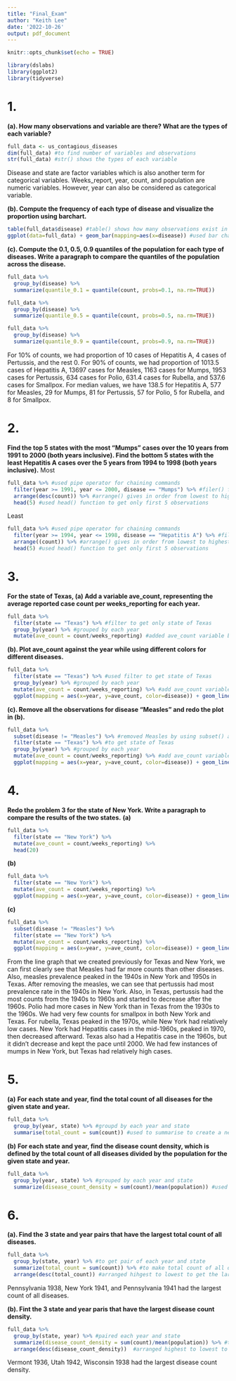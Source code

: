 ```yaml
---
title: "Final_Exam"
author: "Keith Lee"
date: '2022-10-26'
output: pdf_document
---
```


```r
knitr::opts_chunk$set(echo = TRUE)
```

```r
library(dslabs)
library(ggplot2)
library(tidyverse)
```
# 1. 
**(a). How many observations and variable are there? What are the types of each variable?**
```r
full_data <- us_contagious_diseases
dim(full_data) #to find number of variables and observations
str(full_data) #str() shows the types of each variable
```
Disease and state are factor variables which is also another term for categorical variables. Weeks_report, year, count, and population are numeric variables. However, year can also be considered as categorical variable.  

**(b). Compute the frequency of each type of disease and visualize the proportion using barchart.**
```r
table(full_data$disease) #table() shows how many observations exist in each variable
ggplot(data=full_data) + geom_bar(mapping=aes(x=disease)) #used bar chart to easily observe the overall difference of each diseases. However, it is not useful to see specific value of each observation. 
```

**(c). Compute the 0.1, 0.5, 0.9 quantiles of the population for each type of diseases. Write a paragraph to compare the quantiles of the population across the disease.**
```r
full_data %>%
  group_by(disease) %>%
  summarize(quantile_0.1 = quantile(count, probs=0.1, na.rm=TRUE))

full_data %>%
  group_by(disease) %>%
  summarize(quantile_0.5 = quantile(count, probs=0.5, na.rm=TRUE))

full_data %>%
  group_by(disease) %>%
  summarize(quantile_0.9 = quantile(count, probs=0.9, na.rm=TRUE))
```
For 10% of counts, we had proportion of 10 cases of Hepatitis A, 4 cases of Pertussis, and the rest 0. For 90% of counts, we had proportion of 1013.5 cases of Hepatitis A, 13697 cases for Measles, 1163 cases for Mumps, 1953 cases for Pertussis, 634 cases for Polio, 631.4 cases for Rubella, and 537.6 cases for Smallpox. For median values, we have 138.5 for Hepatitis A, 577 for Measles, 29 for Mumps, 81 for Pertussis, 57 for Polio, 5 for Rubella, and 8 for Smallpox. 

# 2. 
**Find the top 5 states with the most "Mumps" cases over the 10 years from 1991 to 2000 (both years inclusive). Find the bottom 5 states with the least Hepatitis A cases over the 5 years from 1994 to 1998 (both years inclusive).**
Most
```r
full_data %>% #used pipe operator for chaining commands
  filter(year >= 1991, year <= 2000, disease == "Mumps") %>% #filer() for getting the range of year and specific disease we want
  arrange(desc(count)) %>% #arrange() gives in order from lowest to highest, but also used desc() to have descending order, from highest to lowest
  head(5) #used head() function to get only first 5 observations
```
Least
```r
full_data %>% #used pipe operator for chaining commands
  filter(year >= 1994, year <= 1998, disease == "Hepatitis A") %>% #filer() for getting the range of year and specific disease we want
  arrange((count)) %>% #arrange() gives in order from lowest to highest
  head(5) #used head() function to get only first 5 observations
```
# 3. 
**For the state of Texas, (a) Add a variable ave_count, representing the average reported case count per weeks_reporting for each year.**
```r
full_data %>%
  filter(state == "Texas") %>% #filter to get only state of Texas
  group_by(year) %>% #grouped by each year
  mutate(ave_count = count/weeks_reporting) #added ave_count variable by mutate()
```

**(b). Plot ave_count against the year while using different colors for different diseases.**
```r
full_data %>%
  filter(state == "Texas") %>% #used filter to get state of Texas
  group_by(year) %>% #grouped by each year
  mutate(ave_count = count/weeks_reporting) %>% #add ave_count variable to the data
  ggplot(mapping = aes(x=year, y=ave_count, color=disease)) + geom_line() #ggplot + geom_line to plot year against ave_count
```

**(c). Remove all the observations for disease "Measles" and redo the plot in (b).**
```r
full_data %>%
  subset(disease != "Measles") %>% #removed Measles by using subset() and !=
  filter(state == "Texas") %>% #to get state of Texas
  group_by(year) %>% #grouped by each year
  mutate(ave_count = count/weeks_reporting) %>% #add ave_count variable to the data
  ggplot(mapping = aes(x=year, y=ave_count, color=disease)) + geom_line() #line graph to see year against ave_count
```

# 4. 
**Redo the problem 3 for the state of New York. Write a paragraph to compare the results of the two states.**
**(a)**
```r
full_data %>%
  filter(state == "New York") %>%
  mutate(ave_count = count/weeks_reporting) %>%
  head(20)
```

**(b)**
```r
full_data %>%
  filter(state == "New York") %>%
  mutate(ave_count = count/weeks_reporting) %>%
  ggplot(mapping = aes(x=year, y=ave_count, color=disease)) + geom_line()
```

**(c)**
```r
full_data %>%
  subset(disease != "Measles") %>%
  filter(state == "New York") %>%
  mutate(ave_count = count/weeks_reporting) %>%
  ggplot(mapping = aes(x=year, y=ave_count, color=disease)) + geom_line()
```
From the line graph that we created previously for Texas and New York, we can first clearly see that Measles had far more counts than other diseases. Also, measles prevalence peaked in the 1940s in New York and 1950s in Texas. After removing the measles, we can see that pertussis had most prevalence rate in the 1940s in New York. Also, in Texas, pertussis had the most counts from the 1940s to 1960s and started to decrease after the 1960s. Polio had more cases in New York than in Texas from the 1930s to the 1960s. We had very few counts for smallpox in both New York and Texas. For rubella, Texas peaked in the 1970s, while New York had relatively low cases. New York had Hepatitis cases in the mid-1960s, peaked in 1970, then decreased afterward. Texas also had a Hepatitis case in the 1960s, but it didn't decrease and kept the pace until 2000. We had few instances of mumps in New York, but Texas had relatively high cases. 

# 5. 
**(a)** 
**For each state and year, find the total count of all diseases for the given state and year.**
```r
full_data %>%
  group_by(year, state) %>% #groupd by each year and state
  summarise(total_count = sum(count)) #used to summarise to create a new data frame which gives total count of each year and state
```

**(b)**
**For each state and year, find the disease count density, which is defined by the total count of all diseases divided by the population for the given state and year.**
```r
full_data %>%
  group_by(year, state) %>% #grouped by each year and state
  summarize(disease_count_density = sum(count)/mean(population)) #used summarise to create a disease_count_density data frame and diveded the sum of count by mean of population to get the density
```

# 6. 
**(a). Find the 3 state and year pairs that have the largest total count of all diseases.**
```r
full_data %>%
  group_by(state, year) %>% #to get pair of each year and state
  summarize(total_count = sum(count)) %>% #to make total count of all disease in each year and state
  arrange(desc(total_count)) #arranged hihgest to lowest to get the largest count
```
Pennsylvania 1938, New York 1941, and Pennsylvania 1941 had the largest count of all diseases.

**(b). Fint the 3 state and year paris that have the largest disease count density.**
```r
full_data %>%
  group_by(state, year) %>% #paired each year and state
  summarize(disease_count_density = sum(count)/mean(population)) %>% #to get count density of each count divided by population mean 
  arrange(desc(disease_count_density))  #arranged highest to lowest to get all diseases
```
Vermont 1936, Utah 1942, Wisconsin 1938 had the largest disease count density. 